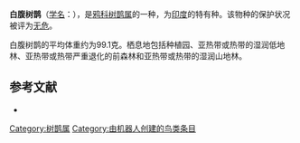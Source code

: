 {{NoteTA|G1=LS}}
{{Speciesbox
| name = 白腹树鹊
| image = D-leucogastra.ogg
| status = LC | status_system = IUCN3.1
| genus = Dendrocitta
| species = leucogastra
| authority = [[约翰·古尔德|Gould]], 1833
| range_map = Dendrocitta leucogastra map.png
}}

'''白腹树鹊'''（[[学名|学名]]：{{lang|la|''Dendrocitta leucogastra''}}），是[[鸦科|鸦科]][[树鹊属|树鹊属]]的一种，为[[印度|印度]]的特有种。该物种的保护状况被评为[[无危|无危]]。

白腹树鹊的平均体重约为99.1克。栖息地包括种植园、亚热带或热带的湿润低地林、亚热带或热带严重退化的前森林和亚热带或热带的湿润山地林。

== 参考文献 ==
{{commons category|Dendrocitta leucogastra}}
*{{cite web|url=http://www.birdlife.org/datazone/speciesfactsheet.php?id=5739&m=0|title=Dendrocitta leucogastra|publisher=[[国际鸟盟|BirdLife.org]]|accessdate=2011-06-27|archive-date=2012-04-16|archive-url=https://web.archive.org/web/20120416054743/http://www.birdlife.org/datazone/speciesfactsheet.php?id=5739&m=0|dead-url=no}}
{{Taxonbar|from=Q1591852}}

[[Category:树鹊属|Category:树鹊属]]
[[Category:由机器人创建的鸟类条目|Category:由机器人创建的鸟类条目]]